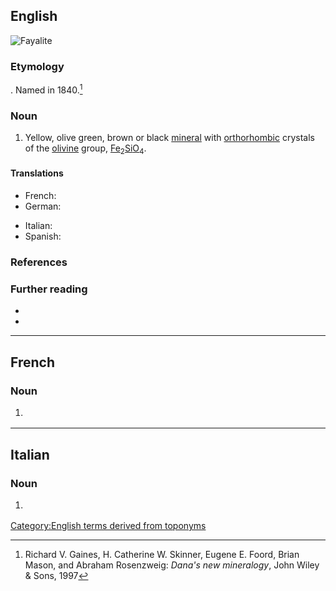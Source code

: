 ==English==
[[Image:Fayalite.jpg|thumb|Fayalite]]
{{wikipedia}}

===Etymology===
{{suffix|en|Fayal|ite|gloss1=Faial Island in the Azores}}. Named in 1840.<ref>Richard V. Gaines, H. Catherine W. Skinner, Eugene E. Foord, Brian Mason, and Abraham Rosenzweig: ''Dana's new mineralogy'', John Wiley & Sons, 1997</ref>

===Noun===
{{en-noun|~}}

# {{lb|en|mineral}} Yellow, olive green, brown or black [[mineral]] with [[orthorhombic]] crystals of the [[olivine]] group, [[iron|Fe]]<sub>2</sub>[[silicon|Si]][[oxygen|O]]<sub>4</sub>.

====Translations====
{{trans-top|iron-rich olivine mineral}}
* French: {{t+|fr|fayalite|f}}
* German: {{t|de|Fayalit|m}}
{{trans-mid}}
* Italian: {{t|it|fayalite|f}}
* Spanish: {{t|es|fayalita|f}}
{{trans-bottom}}

===References===
<references/>

===Further reading===
* {{R:WebMineral}}
* {{R:mindat}}

[[Category:English terms derived from toponyms]]

----

==French==

===Noun===
{{fr-noun|f}}

# {{lb|fr|mineral}} {{l|en|fayalite}}

----

==Italian==

===Noun===
{{it-noun|f}}

# {{lb|it|mineral}} {{l|en|fayalite}}